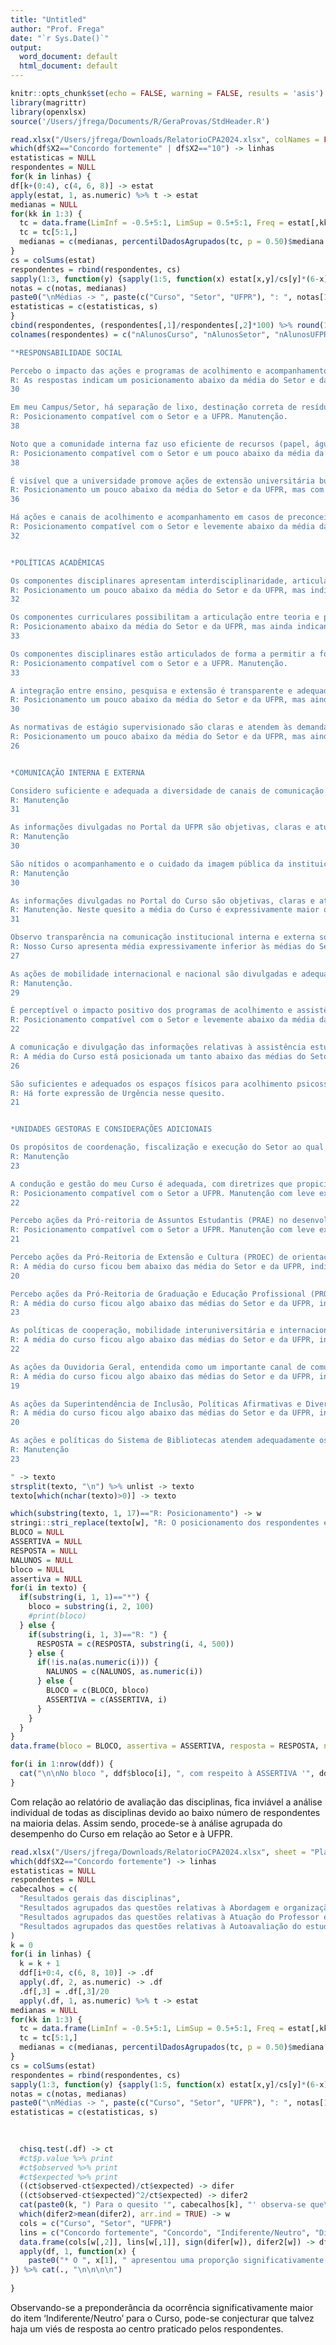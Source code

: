 ```yaml
---
title: "Untitled"
author: "Prof. Frega"
date: "`r Sys.Date()`"
output:
  word_document: default
  html_document: default
---
```


```r
knitr::opts_chunk$set(echo = FALSE, warning = FALSE, results = 'asis')
library(magrittr)
library(openxlsx)
source('/Users/jfrega/Documents/R/GeraProvas/StdHeader.R')
```


```r
read.xlsx("/Users/jfrega/Downloads/RelatorioCPA2024.xlsx", colNames = FALSE) -> df
which(df$X2=="Concordo fortemente" | df$X2=="10") -> linhas
estatisticas = NULL
respondentes = NULL
for(k in linhas) {
df[k+(0:4), c(4, 6, 8)] -> estat
apply(estat, 1, as.numeric) %>% t -> estat
medianas = NULL
for(kk in 1:3) {
  tc = data.frame(LimInf = -0.5+5:1, LimSup = 0.5+5:1, Freq = estat[,kk])
  tc = tc[5:1,]
  medianas = c(medianas, percentilDadosAgrupados(tc, p = 0.50)$mediana %>% round(1))
}
cs = colSums(estat)
respondentes = rbind(respondentes, cs)
sapply(1:3, function(y) {sapply(1:5, function(x) estat[x,y]/cs[y]*(6-x)) %>% sum}) %>% round(1) -> notas
notas = c(notas, medianas)
paste0("\nMédias -> ", paste(c("Curso", "Setor", "UFPR"), ": ", notas[1:3], sep = "", collapse = "; "), " / Medianas -> ", paste(c("Curso", "Setor", "UFPR"), ": ", notas[4:6], sep = "", collapse = "; ")) -> s
estatisticas = c(estatisticas, s)
}
cbind(respondentes, (respondentes[,1]/respondentes[,2]*100) %>% round(1), (respondentes[,1]/respondentes[,3]*100) %>% round(1)) -> respondentes
colnames(respondentes) = c("nAlunosCurso", "nAlunosSetor", "nAlunosUFPR", "percSetor", "percUFPR")
```


```r
"*RESPONSABILIDADE SOCIAL

Percebo o impacto das ações e programas de acolhimento e acompanhamento de estudantes indígenas, quilombolas, migrantes, refugiados, surdos, com deficiência e/ou com transtornos globais de desenvolvimento.
R: As respostas indicam um posicionamento abaixo da média do Setor e da UFPR, com prevalência de respostas no sentido do aprimoramento, o que aponta para a necessidade de um esforço nesse sentido. 
30

Em meu Campus/Setor, há separação de lixo, destinação correta de resíduos, tratamento de efluentes e outras ações de proteção ambiental.
R: Posicionamento compatível com o Setor e a UFPR. Manutenção.
38

Noto que a comunidade interna faz uso eficiente de recursos (papel, água e energia elétrica).
R: Posicionamento compatível com o Setor e um pouco abaixo da média da UFPR. Manutenção. 
38

É visível que a universidade promove ações de extensão universitária buscando articulação com a comunidade externa. 
R: Posicionamento um pouco abaixo da média do Setor e da UFPR, mas com predominância da Manutenção.
36

Há ações e canais de acolhimento e acompanhamento em casos de preconceito e/ou discriminação, tais como: raça/cor, gênero, condição social, dificuldades de aprendizagem, transtornos ou problemas de saúde e locomoção, e outras formas de exclusão.
R: Posicionamento compatível com o Setor e levemente abaixo da média da UFPR. Manutenção. 
32


*POLÍTICAS ACADÊMICAS

Os componentes disciplinares apresentam interdisciplinaridade, articulando-se entre si.
R: Posicionamento um pouco abaixo da média do Setor e da UFPR, mas indicando fortemente a Manutenção.
32

Os componentes curriculares possibilitam a articulação entre teoria e prática.
R: Posicionamento abaixo da média do Setor e da UFPR, mas ainda indicando Manutenção com uma proporção significativa de Urgência nas respostas.
33

Os componentes disciplinares estão articulados de forma a permitir a formação plural do ponto de vista acadêmico, profissional e cidadão.
R: Posicionamento compatível com o Setor e a UFPR. Manutenção.
33

A integração entre ensino, pesquisa e extensão é transparente e adequada às demandas de formação acadêmica, profissional e cidadã.
R: Posicionamento um pouco abaixo da média do Setor e da UFPR, mas ainda indicando a Manutenção, com uma participação um tanto expressiva da necessidade de Aprimoramento. 
30

As normativas de estágio supervisionado são claras e atendem às demandas de formação profissional.
R: Posicionamento um pouco abaixo da média do Setor e da UFPR, mas ainda indicando a Manutenção, com uma participação um tanto expressiva da necessidade de Urgência.
26


*COMUNICAÇÃO INTERNA E EXTERNA

Considero suficiente e adequada a diversidade de canais de comunicação institucionais utilizados na UFPR para a comunicação interna.
R: Manutenção
31

As informações divulgadas no Portal da UFPR são objetivas, claras e atualizadas, apresentando os aspectos institucionais e acadêmicos. 
R: Manutenção
30

São nítidos o acompanhamento e o cuidado da imagem pública da instituição nos meios de comunicação.
R: Manutenção
30

As informações divulgadas no Portal do Curso são objetivas, claras e atualizadas, apresentando grade de disciplinas, atividades formativas, estágio supervisionado, e outras informações necessários ao meu perfeito desempenho acadêmico.
R: Manutenção. Neste quesito a média do Curso é expressivamente maior que as médias do Setor e da UFPR.
31

Observo transparência na comunicação institucional interna e externa sobre as rotinas operacionais e burocráticas (Resoluções dos Conselhos Superiores, Portarias e Normativas das Pró-reitorias, Setores e Campi Avançados).
R: Nosso Curso apresenta média expressivamente inferior às médias do Setor e da UFPR, indicando fortemente a necessidade de Aprimoramento.
27

As ações de mobilidade internacional e nacional são divulgadas e adequadas aos objetivos de formação profissional, acadêmica e cidadã.
R: Manutenção.
29

É perceptível o impacto positivo dos programas de acolhimento e assistência estudantil na vida dos estudantes da UFPR. 
R: Posicionamento compatível com o Setor e levemente abaixo da média da UFPR. Manutenção. 
22

A comunicação e divulgação das informações relativas à assistência estudantil é eficiente.
R: A média do Curso está posicionada um tanto abaixo das médias do Setor e da UFPR, com uma expressiva manifestação de Urgência. 
26

São suficientes e adequados os espaços físicos para acolhimento psicossocial e pedagógico.
R: Há forte expressão de Urgência nesse quesito. 
21


*UNIDADES GESTORAS E CONSIDERAÇÕES ADICIONAIS

Os propósitos de coordenação, fiscalização e execução do Setor ao qual meu curso está vinculado estão sendo cumpridos adequadamente, de forma a orientar e fornecer as condições necessárias para a aprendizagem, por meio da cooperação entre os cursos, favorecendo a interdisciplinaridade e a integração do ensino, pesquisa e extensão.
R: Manutenção
23

A condução e gestão do meu Curso é adequada, com diretrizes que propiciam o cumprimento do projeto pedagógico, relevantes para a formação do estudante, e com ações concretas que entregam uma educação de nível superior de qualidade, além de acompanhar, orientar e auxiliar a vida acadêmica do estudante.
R: Posicionamento compatível com o Setor a UFPR. Manutenção com leve expressão de Aprimoramento.
22

Percebo ações da Pró-reitoria de Assuntos Estudantis (PRAE) no desenvolvimento e acompanhamento de programas de apoio, com ações de assistência, humanização e integração que garantem a manutenção e sobrevivência do aluno e que contribuem efetivamente para a sua formação individual e global.
R: Posicionamento compatível com o Setor a UFPR. Manutenção com leve expressão de Aprimoramento.
21

Percebo ações da Pró-Reitoria de Extensão e Cultura (PROEC) de orientação e elaboração das atividades de extensão e artísticos-culturais, bem como a sua divulgação científico cultural junto à comunidade interna e externa.
R: A média do curso ficou bem abaixo das média do Setor e da UFPR, indicando fortemente a necessidade de Aprimoramento.
20

Percebo ações da Pró-Reitoria de Graduação e Educação Profissional (PROGRAD) no desenvolvimento de políticas institucionais de ensino  direcionadas ao processo de formação dos alunos e compromissadas com as demandas da sociedade e com a qualidade social da educação, bem como percebo atividades que garantem o ingresso, a permanência, o acompanhamento em estágio e a diplomação do aluno.
R: A média do curso ficou algo abaixo das médias do Setor e da UFPR, indicando a necessidade de Aprimoramento.
23

As políticas de cooperação, mobilidade interuniversitária e internacionalização do ensino, da pesquisa e da extensão definidas pela Agência UFPR Internacional refletem em ações que atendem, promovem, articulam e facilitam a interação da Universidade com intercâmbios e programas internacionais, atuando como um órgão-meio perante a comunidade internacional.
R: A média do curso ficou algo abaixo das médias do Setor e da UFPR, indicando a necessidade de Aprimoramento.
22

As ações da Ouvidoria Geral, entendida como um importante canal de comunicação, atendem adequadamente às manifestações da comunidade interna e externa relativas aos serviços públicos prestados pela universidade, e é efetiva nos encaminhamentos e no acompanhamento das demandas da comunidade.
R: A média do curso ficou algo abaixo das médias do Setor e da UFPR, indicando a necessidade de Aprimoramento.
19

As ações da Superintendência de Inclusão, Políticas Afirmativas e Diversidade (SIPAD) apoiam adequadamente a comunidade da UFPR, no âmbito acadêmico, pedagógico e institucional, ao propor, fortalecer e concretizar políticas de promoção de igualdade e da defesa de Direitos Humanos, visando o desenvolvimento de práticas afirmativas, o reconhecimento da diferença e da diversidade e o atendimento aos direitos de pessoas com deficiência, altas habilidades/superdotação e Transtorno do Espectro Autista (TEA), surdas, negras, indígenas, quilombolas, de comunidades tradicionais, bem como povos do campo, mulheres, LGBTIs, migrantes, refugiados, solicitantes de refúgio ou portadores de acolhida humanitária, apátridas e outros grupos histórica e socialmente subalternizados.
R: A média do curso ficou algo abaixo das médias do Setor e da UFPR, indicando a necessidade de Aprimoramento.
20

As ações e políticas do Sistema de Bibliotecas atendem adequadamente os propósitos de oferecer suporte às atividades de Ensino, Pesquisa e Extensão, por meio da disponibilização de recursos informacionais, produtos e serviços.
R: Manutenção
23

" -> texto
strsplit(texto, "\n") %>% unlist -> texto
texto[which(nchar(texto)>0)] -> texto

which(substring(texto, 1, 17)=="R: Posicionamento") -> w
stringi::stri_replace(texto[w], "R: O posicionamento dos respondentes é", fixed = "R: Posicionamento") -> texto[w]
BLOCO = NULL
ASSERTIVA = NULL
RESPOSTA = NULL
NALUNOS = NULL
bloco = NULL
assertiva = NULL
for(i in texto) {
  if(substring(i, 1, 1)=="*") {
    bloco = substring(i, 2, 100)
    #print(bloco)
  } else {
    if(substring(i, 1, 3)=="R: ") {
      RESPOSTA = c(RESPOSTA, substring(i, 4, 500))
    } else {
      if(!is.na(as.numeric(i))) {
        NALUNOS = c(NALUNOS, as.numeric(i))
      } else {
        BLOCO = c(BLOCO, bloco)
        ASSERTIVA = c(ASSERTIVA, i)
      }
    }
  }
}
data.frame(bloco = BLOCO, assertiva = ASSERTIVA, resposta = RESPOSTA, nalunos = NALUNOS, estatisticas = estatisticas) -> ddf

for(i in 1:nrow(ddf)) {
  cat("\n\nNo bloco ", ddf$bloco[i], ", com respeito à ASSERTIVA '", ddf$assertiva[i], "', o questionário teve ", ddf$nalunos[i], " respondentes, correspondendo a ", respondentes[i, 4], "% do total de respondentes do Setor (", respondentes[i, 2], ") e a ", respondentes[i, 5], "% do total de respondentes da UFPR (", respondentes[i, 3], ")", sep = "", ", com as respostas indicando que '", ddf$resposta[i], "' (Notas: ", estatisticas[i], ")")
}
```


Com relação ao relatório de avaliação das disciplinas, fica inviável a análise individual de todas as disciplinas devido ao baixo número de respondentes na maioria delas. Assim sendo, procede-se à análise agrupada do desempenho do Curso em relação ao Setor e à UFPR. 

```r
read.xlsx("/Users/jfrega/Downloads/RelatorioCPA2024.xlsx", sheet = "Planilha2", colNames = FALSE) -> ddf
which(ddf$X2=="Concordo fortemente") -> linhas
estatisticas = NULL
respondentes = NULL
cabecalhos = c(
  "Resultados gerais das disciplinas", 
  "Resultados agrupados das questões relativas à Abordagem e organização da disciplina", 
  "Resultados agrupados das questões relativas à Atuação do Professor e do Monitor", 
  "Resultados agrupados das questões relativas à Autoavaliação do estudante e considerações adicionais"
)
k = 0
for(i in linhas) {
  k = k + 1
  ddf[i+0:4, c(6, 8, 10)] -> .df
  apply(.df, 2, as.numeric) -> .df
  .df[,3] = .df[,3]/20
  apply(.df, 1, as.numeric) %>% t -> estat
medianas = NULL
for(kk in 1:3) {
  tc = data.frame(LimInf = -0.5+5:1, LimSup = 0.5+5:1, Freq = estat[,kk])
  tc = tc[5:1,]
  medianas = c(medianas, percentilDadosAgrupados(tc, p = 0.50)$mediana %>% round(1))
}
cs = colSums(estat)
respondentes = rbind(respondentes, cs)
sapply(1:3, function(y) {sapply(1:5, function(x) estat[x,y]/cs[y]*(6-x)) %>% sum}) %>% round(1) -> notas
notas = c(notas, medianas)
paste0("\nMédias -> ", paste(c("Curso", "Setor", "UFPR"), ": ", notas[1:3], sep = "", collapse = "; "), " / Medianas -> ", paste(c("Curso", "Setor", "UFPR"), ": ", notas[4:6], sep = "", collapse = "; ")) -> s
estatisticas = c(estatisticas, s)

  
  
  chisq.test(.df) -> ct
  #ct$p.value %>% print
  #ct$observed %>% print
  #ct$expected %>% print
  ((ct$observed-ct$expected)/ct$expected) -> difer
  ((ct$observed-ct$expected)^2/ct$expected) -> difer2
  cat(paste0(k, ") Para o quesito '", cabecalhos[k], "' observa-se que\n\n "))
  which(difer2>mean(difer2), arr.ind = TRUE) -> w
  cols = c("Curso", "Setor", "UFPR")
  lins = c("Concordo fortemente", "Concordo", "Indiferente/Neutro", "Discordo", "Discordo fortemente")
  data.frame(cols[w[,2]], lins[w[,1]], sign(difer[w]), difer2[w]) -> df
  apply(df, 1, function(x) {
    paste0("* O ", x[1], " apresentou uma proporção significativamente ", ifelse(x[3]=="-1", "menor", "maior"), " do item '", x[2], "' no contexto Curso/Setor/UFPR. / ", estatisticas[k], "\n\n") 
}) %>% cat(., "\n\n\n\n")
  
}

```


Observando-se a preponderância da ocorrência significativamente maior do item ‘Indiferente/Neutro’ para o Curso, pode-se conjecturar que talvez haja um viés de resposta ao centro praticado pelos respondentes. 